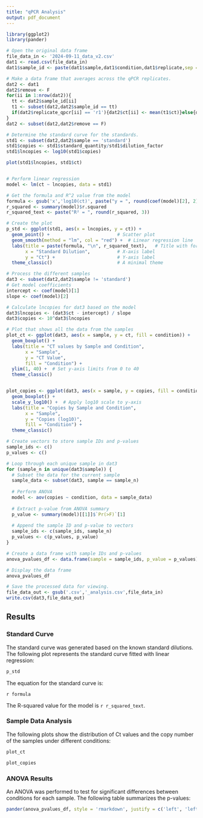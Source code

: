 ---
title: "qPCR Analysis"
output: pdf_document
---

```{r setup, include=FALSE}
library(ggplot2)
library(pander)

# Open the original data frame
file_data_in <- '2024-09-11_data_v2.csv'
dat1 <- read.csv(file_data_in)
dat1$sample_id <- paste(dat1$sample,dat1$condition,dat1$replicate,sep = '_')

# Make a data frame that averages across the qPCR replicates.
dat2 <- dat1
dat2$remove <- F
for(ii in 1:nrow(dat2)){
  tt <- dat2$sample_id[ii]
  t1 <- subset(dat2,dat2$sample_id == tt)
  if(dat2$replicate_qpcr[ii] == 'r1'){dat2$ct[ii] <- mean(t1$ct)}else{dat2$remove[ii] <- T}
}
dat2 <- subset(dat2,dat2$remove == F)

# Determine the standard curve for the standards.
std1 <- subset(dat2,dat2$sample == 'standard')
std1$copies <- std1$standard_quantity/std1$dilution_factor
std1$lncopies <- log10(std1$copies)

plot(std1$lncopies, std1$ct)


# Perform linear regression
model <- lm(ct ~ lncopies, data = std1)

# Get the formula and R^2 value from the model
formula <- gsub('x','log10(ct)', paste("y = ", round(coef(model)[2], 2), "*x +", round(coef(model)[1], 2)))
r_squared <- summary(model)$r.squared
r_squared_text <- paste("R² = ", round(r_squared, 3))

# Create the plot
p_std <- ggplot(std1, aes(x = lncopies, y = ct)) +
  geom_point() +                         # Scatter plot
  geom_smooth(method = "lm", col = "red") +  # Linear regression line
  labs(title = paste(formula, "\n", r_squared_text),   # Title with formula and R²
       x = "Standard Dilution",          # X-axis label
       y = "Ct") +                       # Y-axis label
  theme_classic()                        # A minimal theme

# Process the different samples
dat3 <- subset(dat2,dat2$sample != 'standard')
# Get model coefficients
intercept <- coef(model)[1]
slope <- coef(model)[2]

# Calculate lncopies for dat3 based on the model
dat3$lncopies <- (dat3$ct - intercept) / slope
dat3$copies <- 10^dat3$lncopies

# Plot that shows all the data from the samples
plot_ct <- ggplot(dat3, aes(x = sample, y = ct, fill = condition)) +
  geom_boxplot() +
  labs(title = "CT values by Sample and Condition",
       x = "Sample",
       y = "CT Value",
       fill = "Condition") +
  ylim(1, 40) +  # Set y-axis limits from 0 to 40
  theme_classic()


plot_copies <- ggplot(dat3, aes(x = sample, y = copies, fill = condition)) +
  geom_boxplot() +
  scale_y_log10() +  # Apply log10 scale to y-axis
  labs(title = "Copies by Sample and Condition",
       x = "Sample",
       y = "Copies (log10)",
       fill = "Condition") +
  theme_classic()

# Create vectors to store sample IDs and p-values
sample_ids <- c()
p_values <- c()

# Loop through each unique sample in dat3
for (sample_n in unique(dat3$sample)) {
  # Subset the data for the current sample
  sample_data <- subset(dat3, sample == sample_n)
  
  # Perform ANOVA
  model <- aov(copies ~ condition, data = sample_data)
  
  # Extract p-value from ANOVA summary
  p_value <- summary(model)[[1]]$`Pr(>F)`[1]
  
  # Append the sample ID and p-value to vectors
  sample_ids <- c(sample_ids, sample_n)
  p_values <- c(p_values, p_value)
}

# Create a data frame with sample IDs and p-values
anova_pvalues_df <- data.frame(sample = sample_ids, p_value = p_values)

# Display the data frame
anova_pvalues_df

# Save the processed data for viewing.
file_data_out <- gsub('.csv','_analysis.csv',file_data_in)
write.csv(dat3,file_data_out)

```
## Results

### Standard Curve
The standard curve was generated based on the known standard dilutions. The following plot represents the standard curve fitted with linear regression:

```{r plot_std, echo=FALSE, message=FALSE}
p_std
```

The equation for the standard curve is:

`r formula`


The R-squared value for the model is `r r_squared_text`.

\newpage 

### Sample Data Analysis

The following plots show the distribution of Ct values and the copy number of the samples under different conditions:

```{r plot_ct, echo=FALSE, fig.width=5, fig.height=3.5}
plot_ct
```

```{r plot_copies, echo=FALSE, fig.width=5, fig.height=3.5}
plot_copies
```

### ANOVA Results

An ANOVA was performed to test for significant differences between conditions for each sample. The following table summarizes the p-values:

```{r echo=FALSE, fig.cap="", warning = FALSE, message = FALSE}
pander(anova_pvalues_df, style = 'rmarkdown', justify = c('left', 'left'), caption = "ANOVA Results for Conditions by Sample")
```
